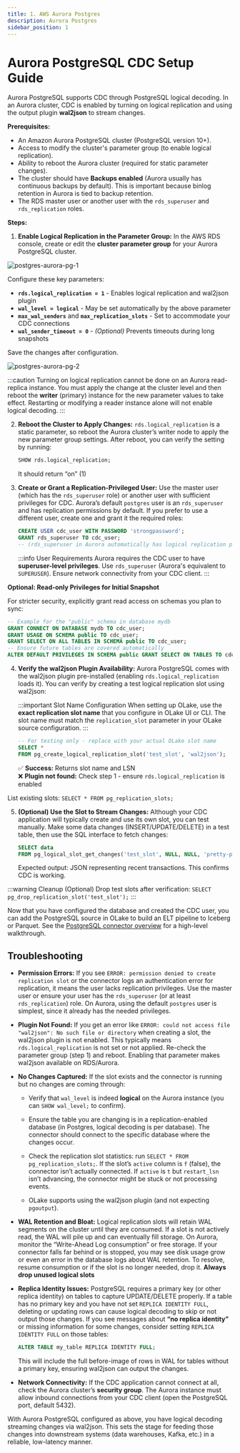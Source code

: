 ```yaml
---
title: 1. AWS Aurora Postgres 
description: Aurora Postgres
sidebar_position: 1
---
```


# Aurora PostgreSQL CDC Setup Guide

Aurora PostgreSQL supports CDC through PostgreSQL logical decoding. In an Aurora cluster, CDC is enabled by turning on logical replication and using the output plugin **wal2json** to stream changes. 

**Prerequisites:**

- An Amazon Aurora PostgreSQL cluster (PostgreSQL version 10+).
- Access to modify the cluster's parameter group (to enable logical replication).
- Ability to reboot the Aurora cluster (required for static parameter changes).
- The cluster should have **Backups enabled** (Aurora usually has continuous backups by default). This is important because binlog retention in Aurora is tied to backup retention.
- The RDS master user or another user with the `rds_superuser` and `rds_replication` roles.

**Steps:**

1. **Enable Logical Replication in the Parameter Group:** In the AWS RDS console, create or edit the **cluster parameter group** for your Aurora PostgreSQL cluster. 

![postgres-aurora-pg-1](/img/docs/cdc/postgres/postgres-aurora-pg-1.webp)

Configure these key parameters:
   - **`rds.logical_replication = 1`** - Enables logical replication and wal2json plugin
   - **`wal_level = logical`** - May be set automatically by the above parameter
   - **`max_wal_senders`** and **`max_replication_slots`** - Set to accommodate your CDC connections
   - **`wal_sender_timeout = 0`** - *(Optional)* Prevents timeouts during long snapshots
   
   Save the changes after configuration.

![postgres-aurora-pg-2](/img/docs/cdc/postgres/postgres-aurora-pg-2.webp)

:::caution
Turning on logical replication cannot be done on an Aurora read-replica instance. You must apply the change at the cluster level and then reboot the **writer** (primary) instance for the new parameter values to take effect. Restarting or modifying a reader instance alone will not enable logical decoding.
:::


2. **Reboot the Cluster to Apply Changes:** `rds.logical_replication` is a static parameter, so reboot the Aurora cluster’s writer node to apply the new parameter group settings. After reboot, you can verify the setting by running: 

   ```sql
   SHOW rds.logical_replication;
   ``` 

   It should return “on” (1) 

3. **Create or Grant a Replication-Privileged User:** Use the master user (which has the `rds_superuser` role) or another user with sufficient privileges for CDC. Aurora’s default `postgres` user is an `rds_superuser` and has replication permissions by default. If you prefer to use a different user, create one and grant it the required roles:
   
   ```sql
   CREATE USER cdc_user WITH PASSWORD 'strongpassword';
   GRANT rds_superuser TO cdc_user;
   -- (rds_superuser in Aurora automatically has logical replication permissions)
   ```
   
   :::info User Requirements
Aurora requires the CDC user to have **superuser-level privileges**. Use `rds_superuser` (Aurora's equivalent to `SUPERUSER`). Ensure network connectivity from your CDC client.
:::

**Optional: Read-only Privileges for Initial Snapshot**

For stricter security, explicitly grant read access on schemas you plan to sync:

```sql
-- Example for the "public" schema in database mydb
GRANT CONNECT ON DATABASE mydb TO cdc_user;
GRANT USAGE ON SCHEMA public TO cdc_user;
GRANT SELECT ON ALL TABLES IN SCHEMA public TO cdc_user;
-- Ensure future tables are covered automatically
ALTER DEFAULT PRIVILEGES IN SCHEMA public GRANT SELECT ON TABLES TO cdc_user;
```


4. **Verify the wal2json Plugin Availability:** Aurora PostgreSQL comes with the wal2json plugin pre-installed (enabling `rds.logical_replication` loads it). You can verify by creating a test logical replication slot using wal2json:

   :::important Slot Name Configuration
   When setting up OLake, use the **exact replication slot name** that you configure in OLake UI or CLI. The slot name must match the `replication_slot` parameter in your OLake source configuration.
   :::
   
   ```sql
   -- For testing only - replace with your actual OLake slot name
   SELECT * 
   FROM pg_create_logical_replication_slot('test_slot', 'wal2json');
   ```
   
   ✅ **Success:** Returns slot name and LSN  
❌ **Plugin not found:** Check step 1 - ensure `rds.logical_replication` is enabled

List existing slots: `SELECT * FROM pg_replication_slots;`

5. **(Optional) Use the Slot to Stream Changes:** Although your CDC application will typically create and use its own slot, you can test manually. Make some data changes (INSERT/UPDATE/DELETE) in a test table, then use the SQL interface to fetch changes:
   
   ```sql
   SELECT data 
   FROM pg_logical_slot_get_changes('test_slot', NULL, NULL, 'pretty-print', '1');
   ```
   
   Expected output: JSON representing recent transactions. This confirms CDC is working.

:::warning Cleanup (Optional)
Drop test slots after verification: `SELECT pg_drop_replication_slot('test_slot');`
:::

Now that you have configured the database and created the CDC user, you can add the PostgreSQL source in OLake to build an ELT pipeline to Iceberg or Parquet. See the [PostgreSQL connector overview](/docs/connectors/postgres/overview) for a high-level walkthrough.



## Troubleshooting

- **Permission Errors:** If you see `ERROR: permission denied to create replication slot` or the connector logs an authentication error for replication, it means the user lacks replication privileges. Use the master user or ensure your user has the `rds_superuser` (or at least `rds_replication`) role. On Aurora, using the default `postgres` user is simplest, since it already has the needed privileges.

- **Plugin Not Found:** If you get an error like `ERROR: could not access file "wal2json": No such file or directory` when creating a slot, the wal2json plugin is not enabled. This typically means `rds.logical_replication` is not set or not applied. Re-check the parameter group (step 1) and reboot. Enabling that parameter makes wal2json available on RDS/Aurora.

- **No Changes Captured:** If the slot exists and the connector is running but no changes are coming through:
  - Verify that `wal_level` is indeed **logical** on the Aurora instance (you can `SHOW wal_level;` to confirm).
  - Ensure the table you are changing is in a replication-enabled database (in Postgres, logical decoding is per database). The connector should connect to the specific database where the changes occur.
  - Check the replication slot statistics: run `SELECT * FROM pg_replication_slots;`. If the slot’s `active` column is `f` (false), the connector isn’t actually connected. If `active` is `t` but `restart_lsn` isn’t advancing, the connector might be stuck or not processing events.
  
  - OLake supports using the wal2json plugin (and not expecting `pgoutput`). 

- **WAL Retention and Bloat:** Logical replication slots will retain WAL segments on the cluster until they are consumed. If a slot is not actively read, the WAL will pile up and can eventually fill storage. On Aurora, monitor the “Write-Ahead Log consumption” or free storage. If your connector falls far behind or is stopped, you may see disk usage grow or even an error in the database logs about WAL retention. To resolve, resume consumption or if the slot is no longer needed, drop it. **Always drop unused logical slots**

- **Replica Identity Issues:** PostgreSQL requires a primary key (or other replica identity) on tables to capture UPDATE/DELETE properly. If a table has no primary key and you have not set `REPLICA IDENTITY FULL`, deleting or updating rows can cause logical decoding to skip or not output those changes. If you see messages about **“no replica identity”** or missing information for some changes, consider setting `REPLICA IDENTITY FULL` on those tables:
  
  ```sql
  ALTER TABLE my_table REPLICA IDENTITY FULL;
  ```
  
  This will include the full before-image of rows in WAL for tables without a primary key, ensuring wal2json can output the changes.

- **Network Connectivity:** If the CDC application cannot connect at all, check the Aurora cluster’s **security group**. The Aurora instance must allow inbound connections from your CDC client (open the PostgreSQL port, default 5432).
  

With Aurora PostgreSQL configured as above, you have logical decoding streaming changes via wal2json. This sets the stage for feeding those changes into downstream systems (data warehouses, Kafka, etc.) in a reliable, low-latency manner.


